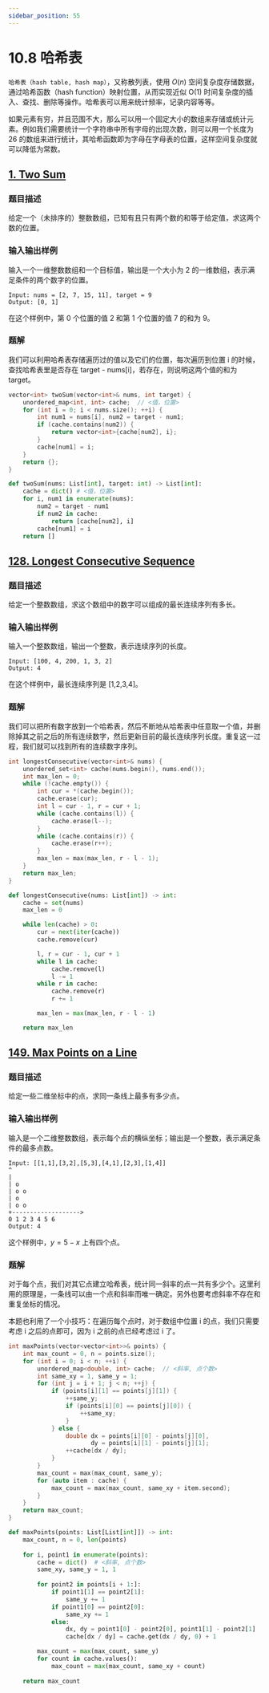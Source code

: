 ```yaml
---
sidebar_position: 55
---
```


# 10.8 哈希表

`哈希表（hash table, hash map）`，又称散列表，使用 $O(n)$ 空间复杂度存储数据，通过哈希函数（hash function）映射位置，从而实现近似 O(1) 时间复杂度的插入、查找、删除等操作。哈希表可以用来统计频率，记录内容等等。

如果元素有穷，并且范围不大，那么可以用一个固定大小的数组来存储或统计元素。例如我们需要统计一个字符串中所有字母的出现次数，则可以用一个长度为 26 的数组来进行统计，其哈希函数即为字母在字母表的位置，这样空间复杂度就可以降低为常数。

## [1. Two Sum](https://leetcode.com/problems/two-sum/)

### 题目描述

给定一个（未排序的）整数数组，已知有且只有两个数的和等于给定值，求这两个数的位置。

### 输入输出样例

输入一个一维整数数组和一个目标值，输出是一个大小为 2 的一维数组，表示满足条件的两个数字的位置。

```
Input: nums = [2, 7, 15, 11], target = 9
Output: [0, 1]
```

在这个样例中，第 0 个位置的值 2 和第 1 个位置的值 7 的和为 9。

### 题解

我们可以利用哈希表存储遍历过的值以及它们的位置，每次遍历到位置 i 的时候，查找哈希表里是否存在 target - nums[i]，若存在，则说明这两个值的和为 target。

<Tabs>
<TabItem value="cpp" label="C++">

```cpp
vector<int> twoSum(vector<int>& nums, int target) {
    unordered_map<int, int> cache;  // <值，位置>
    for (int i = 0; i < nums.size(); ++i) {
        int num1 = nums[i], num2 = target - num1;
        if (cache.contains(num2)) {
            return vector<int>{cache[num2], i};
        }
        cache[num1] = i;
    }
    return {};
}
```

</TabItem>
<TabItem value="py" label="Python">

```py
def twoSum(nums: List[int], target: int) -> List[int]:
    cache = dict() # <值，位置>
    for i, num1 in enumerate(nums):
        num2 = target - num1
        if num2 in cache:
            return [cache[num2], i]
        cache[num1] = i
    return []
```

</TabItem>

</Tabs>

## [128. Longest Consecutive Sequence](https://leetcode.com/problems/longest-consecutive-sequence/)

### 题目描述

给定一个整数数组，求这个数组中的数字可以组成的最长连续序列有多长。

### 输入输出样例

输入一个整数数组，输出一个整数，表示连续序列的长度。

```
Input: [100, 4, 200, 1, 3, 2]
Output: 4
```

在这个样例中，最长连续序列是 [1,2,3,4]。

### 题解

我们可以把所有数字放到一个哈希表，然后不断地从哈希表中任意取一个值，并删除掉其之前之后的所有连续数字，然后更新目前的最长连续序列长度。重复这一过程，我们就可以找到所有的连续数字序列。

<Tabs>
<TabItem value="cpp" label="C++">

```cpp
int longestConsecutive(vector<int>& nums) {
    unordered_set<int> cache(nums.begin(), nums.end());
    int max_len = 0;
    while (!cache.empty()) {
        int cur = *(cache.begin());
        cache.erase(cur);
        int l = cur - 1, r = cur + 1;
        while (cache.contains(l)) {
            cache.erase(l--);
        }
        while (cache.contains(r)) {
            cache.erase(r++);
        }
        max_len = max(max_len, r - l - 1);
    }
    return max_len;
}
```

</TabItem>
<TabItem value="py" label="Python">

```py
def longestConsecutive(nums: List[int]) -> int:
    cache = set(nums)
    max_len = 0

    while len(cache) > 0:
        cur = next(iter(cache))
        cache.remove(cur)

        l, r = cur - 1, cur + 1
        while l in cache:
            cache.remove(l)
            l -= 1
        while r in cache:
            cache.remove(r)
            r += 1

        max_len = max(max_len, r - l - 1)

    return max_len

```

</TabItem>

</Tabs>

## [149. Max Points on a Line](https://leetcode.com/problems/max-points-on-a-line/)

### 题目描述

给定一些二维坐标中的点，求同一条线上最多有多少点。

### 输入输出样例

输入是一个二维整数数组，表示每个点的横纵坐标；输出是一个整数，表示满足条件的最多点数。

```
Input: [[1,1],[3,2],[5,3],[4,1],[2,3],[1,4]]
^
|
| o
| o o
| o
| o o
+------------------->
0 1 2 3 4 5 6
Output: 4
```

这个样例中，$y =5 − x$ 上有四个点。

### 题解

对于每个点，我们对其它点建立哈希表，统计同一斜率的点一共有多少个。这里利用的原理是，一条线可以由一个点和斜率而唯一确定。另外也要考虑斜率不存在和重复坐标的情况。

本题也利用了一个小技巧：在遍历每个点时，对于数组中位置 i 的点，我们只需要考虑 i 之后的点即可，因为 i 之前的点已经考虑过 i 了。

<Tabs>
<TabItem value="cpp" label="C++">

```cpp
int maxPoints(vector<vector<int>>& points) {
    int max_count = 0, n = points.size();
    for (int i = 0; i < n; ++i) {
        unordered_map<double, int> cache;  // <斜率, 点个数>
        int same_xy = 1, same_y = 1;
        for (int j = i + 1; j < n; ++j) {
            if (points[i][1] == points[j][1]) {
                ++same_y;
                if (points[i][0] == points[j][0]) {
                    ++same_xy;
                }
            } else {
                double dx = points[i][0] - points[j][0],
                       dy = points[i][1] - points[j][1];
                ++cache[dx / dy];
            }
        }
        max_count = max(max_count, same_y);
        for (auto item : cache) {
            max_count = max(max_count, same_xy + item.second);
        }
    }
    return max_count;
}
```

</TabItem>
<TabItem value="py" label="Python">

```py
def maxPoints(points: List[List[int]]) -> int:
    max_count, n = 0, len(points)
    
    for i, point1 in enumerate(points):
        cache = dict()  # <斜率, 点个数>
        same_xy, same_y = 1, 1
        
        for point2 in points[i + 1:]:
            if point1[1] == point2[1]:
                same_y += 1
            if point1[0] == point2[0]:
                same_xy += 1
            else:
                dx, dy = point1[0] - point2[0], point1[1] - point2[1]
                cache[dx / dy] = cache.get(dx / dy, 0) + 1

        max_count = max(max_count, same_y)
        for count in cache.values():
            max_count = max(max_count, same_xy + count)
    
    return max_count

```

</TabItem>

</Tabs>